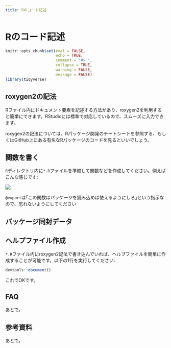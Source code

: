 ```yaml
---
title: Rのコード記述
---
```


# Rのコード記述

```r
knitr::opts_chunk$set(eval = FALSE,
                      echo = TRUE,
                      comment = "#> ",
                      collapse = TRUE,
                      warning = FALSE,
                      message = FALSE)
library(tidyverse)
```


## roxygen2の記法

Rファイル内にドキュメント要素を記述する方法があり、roxygen2を利用すると簡単にできます。RStudioには標準で対応しているので、スムーズに入力できます。

roxygen2の記法については、Rパッケージ開発のチートシートを参照する、もしくはGitHub上にある有名なRパッケージのコードを見るといいでしょう。

## 関数を書く

`R`ディレクトリ内に`*.R`ファイルを準備して関数などを作成してください。例えばこんな感じです:

![](imgs/capt_create_r_file.png)

`@export`は｢この関数はパッケージを読み込めば使えるようにしろ｣という指示なので、忘れないようにしてください

## パッケージ同封データ

## ヘルプファイル作成

`*.R`ファイル内にroxygen2記法で書き込んでいれば、ヘルプファイルを簡単に作成することが可能です。以下の1行を実行してください:

```r
devtools::document()
```

これでOKです。

## FAQ

あとで。

## 参考資料

あとで。

